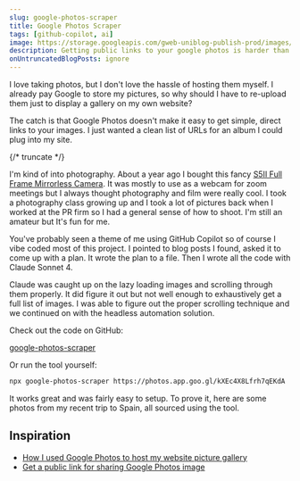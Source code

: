 ```yaml
---
slug: google-photos-scraper
title: Google Photos Scraper
tags: [github-copilot, ai]
image: https://storage.googleapis.com/gweb-uniblog-publish-prod/images/Photos_Hero_1.max-600x600.format-webp.webp
description: Getting public links to your google photos is harder than it seems
onUntruncatedBlogPosts: ignore
---
```



I love taking photos, but I don't love the hassle of hosting them myself. I already pay Google to store my pictures, so why should I have to re-upload them just to display a gallery on my own website?

The catch is that Google Photos doesn't make it easy to get simple, direct links to your images. I just wanted a clean list of URLs for an album I could plug into my site.

{/* truncate */}

I'm kind of into photography. About a year ago I bought this fancy [S5II Full Frame Mirrorless Camera](https://shop.panasonic.com/products/s5m2-full-frame-mirrorless-camera-body). It was mostly to use as a webcam for zoom meetings but I always thought photography and film were really cool. I took a photography class growing up and I took a lot of pictures back when I worked at the PR firm so I had a general sense of how to shoot. I'm still an amateur but It's fun for me.

You've probably seen a theme of me using GitHub Copilot so of course I vibe coded most of this project. I pointed to blog posts I found, asked it to come up with a plan. It wrote the plan to a file. Then I wrote all the code with Claude Sonnet 4.

Claude was caught up on the lazy loading images and scrolling through them properly. It did figure it out but not well enough to exhaustively get a full list of images. I was able to figure out the proper scrolling technique and we continued on with the headless automation solution.

Check out the code on GitHub:

[google-photos-scraper](https://github.com/austenstone/google-photos-scraper)

Or run the tool yourself:

```bash
npx google-photos-scraper https://photos.app.goo.gl/kXEc4X8Lfrh7qEKdA
```

It works great and was fairly easy to setup. To prove it, here are some photos from my recent trip to Spain, all sourced using the tool.

<PhotoSwipeGallery images={photoUrls} thumbnailSize={250} />

## Inspiration

* [How I used Google Photos to host my website picture gallery](https://medium.com/@ValentinHervieu/how-i-used-google-photos-to-host-my-website-pictures-gallery-d49f037c8e3c)
* [Get a public link for sharing Google Photos image](https://www.rainsberger.ca/guides/direct-link-for-posting-google-photos-image/)